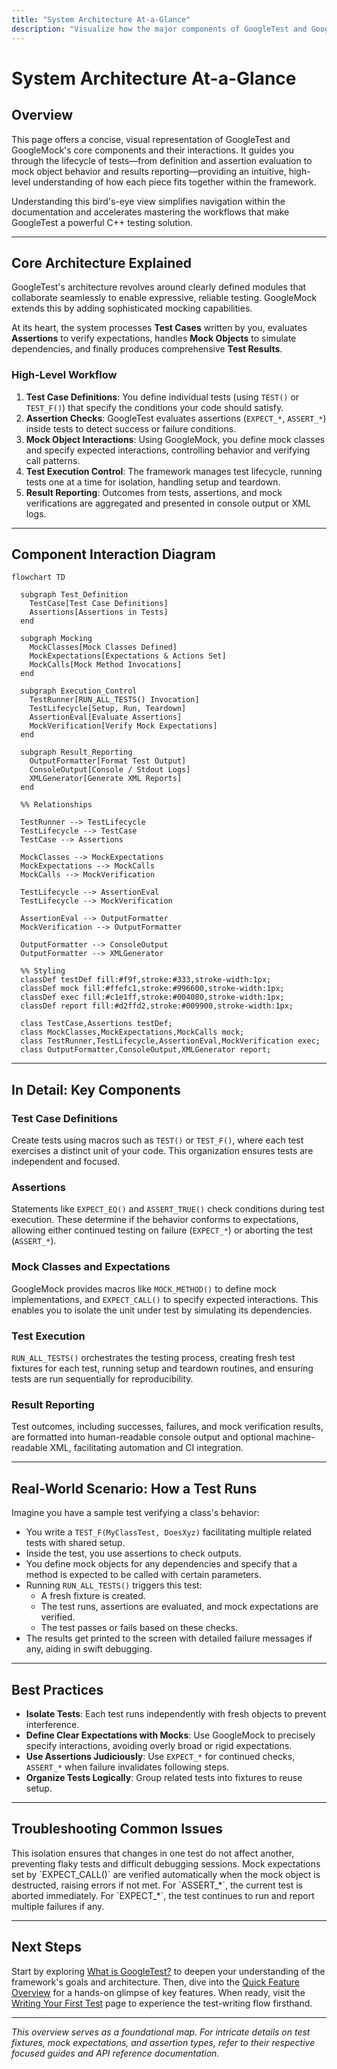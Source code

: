 ```yaml
---
title: "System Architecture At-a-Glance"
description: "Visualize how the major components of GoogleTest and GoogleMock interact—from test-case definitions, assertions, and mock objects to result reporting and integration hooks. Gain a bird’s-eye view of data flow and extension points using a mermaid diagram, making system navigation intuitive."
---
```


# System Architecture At-a-Glance

## Overview

This page offers a concise, visual representation of GoogleTest and GoogleMock's core components and their interactions. It guides you through the lifecycle of tests—from definition and assertion evaluation to mock object behavior and results reporting—providing an intuitive, high-level understanding of how each piece fits together within the framework.

Understanding this bird's-eye view simplifies navigation within the documentation and accelerates mastering the workflows that make GoogleTest a powerful C++ testing solution.

---

## Core Architecture Explained

GoogleTest's architecture revolves around clearly defined modules that collaborate seamlessly to enable expressive, reliable testing. GoogleMock extends this by adding sophisticated mocking capabilities.

At its heart, the system processes **Test Cases** written by you, evaluates **Assertions** to verify expectations, handles **Mock Objects** to simulate dependencies, and finally produces comprehensive **Test Results**.

### High-Level Workflow

1. **Test Case Definitions**: You define individual tests (using `TEST()` or `TEST_F()`) that specify the conditions your code should satisfy.
2. **Assertion Checks**: GoogleTest evaluates assertions (`EXPECT_*`, `ASSERT_*`) inside tests to detect success or failure conditions.
3. **Mock Object Interactions**: Using GoogleMock, you define mock classes and specify expected interactions, controlling behavior and verifying call patterns.
4. **Test Execution Control**: The framework manages test lifecycle, running tests one at a time for isolation, handling setup and teardown.
5. **Result Reporting**: Outcomes from tests, assertions, and mock verifications are aggregated and presented in console output or XML logs.

---

## Component Interaction Diagram

```mermaid
flowchart TD

  subgraph Test_Definition
    TestCase[Test Case Definitions]
    Assertions[Assertions in Tests]
  end

  subgraph Mocking
    MockClasses[Mock Classes Defined]
    MockExpectations[Expectations & Actions Set]
    MockCalls[Mock Method Invocations]
  end

  subgraph Execution_Control
    TestRunner[RUN_ALL_TESTS() Invocation]
    TestLifecycle[Setup, Run, Teardown]
    AssertionEval[Evaluate Assertions]
    MockVerification[Verify Mock Expectations]
  end

  subgraph Result_Reporting
    OutputFormatter[Format Test Output]
    ConsoleOutput[Console / Stdout Logs]
    XMLGenerator[Generate XML Reports]
  end

  %% Relationships

  TestRunner --> TestLifecycle
  TestLifecycle --> TestCase
  TestCase --> Assertions

  MockClasses --> MockExpectations
  MockExpectations --> MockCalls
  MockCalls --> MockVerification

  TestLifecycle --> AssertionEval
  TestLifecycle --> MockVerification

  AssertionEval --> OutputFormatter
  MockVerification --> OutputFormatter

  OutputFormatter --> ConsoleOutput
  OutputFormatter --> XMLGenerator

  %% Styling
  classDef testDef fill:#f9f,stroke:#333,stroke-width:1px;
  classDef mock fill:#ffefc1,stroke:#996600,stroke-width:1px;
  classDef exec fill:#c1e1ff,stroke:#004080,stroke-width:1px;
  classDef report fill:#d2ffd2,stroke:#009900,stroke-width:1px;

  class TestCase,Assertions testDef;
  class MockClasses,MockExpectations,MockCalls mock;
  class TestRunner,TestLifecycle,AssertionEval,MockVerification exec;
  class OutputFormatter,ConsoleOutput,XMLGenerator report;
```

---

## In Detail: Key Components

### Test Case Definitions
Create tests using macros such as `TEST()` or `TEST_F()`, where each test exercises a distinct unit of your code. This organization ensures tests are independent and focused.

### Assertions
Statements like `EXPECT_EQ()` and `ASSERT_TRUE()` check conditions during test execution. These determine if the behavior conforms to expectations, allowing either continued testing on failure (`EXPECT_*`) or aborting the test (`ASSERT_*`).

### Mock Classes and Expectations
GoogleMock provides macros like `MOCK_METHOD()` to define mock implementations, and `EXPECT_CALL()` to specify expected interactions. This enables you to isolate the unit under test by simulating its dependencies.

### Test Execution
`RUN_ALL_TESTS()` orchestrates the testing process, creating fresh test fixtures for each test, running setup and teardown routines, and ensuring tests are run sequentially for reproducibility.

### Result Reporting
Test outcomes, including successes, failures, and mock verification results, are formatted into human-readable console output and optional machine-readable XML, facilitating automation and CI integration.

---

## Real-World Scenario: How a Test Runs

Imagine you have a sample test verifying a class's behavior:

- You write a `TEST_F(MyClassTest, DoesXyz)` facilitating multiple related tests with shared setup.
- Inside the test, you use assertions to check outputs.
- You define mock objects for any dependencies and specify that a method is expected to be called with certain parameters.
- Running `RUN_ALL_TESTS()` triggers this test:
  - A fresh fixture is created.
  - The test runs, assertions are evaluated, and mock expectations are verified.
  - The test passes or fails based on these checks.
- The results get printed to the screen with detailed failure messages if any, aiding in swift debugging.

---

## Best Practices

- **Isolate Tests**: Each test runs independently with fresh objects to prevent interference.
- **Define Clear Expectations with Mocks**: Use GoogleMock to precisely specify interactions, avoiding overly broad or rigid expectations.
- **Use Assertions Judiciously**: Use `EXPECT_*` for continued checks, `ASSERT_*` when failure invalidates following steps.
- **Organize Tests Logically**: Group related tests into fixtures to reuse setup.

---

## Troubleshooting Common Issues

<AccordionGroup title="Common Architecture Questions">
<Accordion title="Why does each test get a fresh fixture instance?">
This isolation ensures that changes in one test do not affect another, preventing flaky tests and difficult debugging sessions.
</Accordion>
<Accordion title="How are mock expectations enforced?">
Mock expectations set by `EXPECT_CALL()` are verified automatically when the mock object is destructed, raising errors if not met.
</Accordion>
<Accordion title="What happens if an assertion fails?">
For `ASSERT_*`, the current test is aborted immediately. For `EXPECT_*`, the test continues to run and report multiple failures if any.
</Accordion>
</AccordionGroup>

---

## Next Steps

Start by exploring [What is GoogleTest?](../product-intro-core-value/what-is-googletest) to deepen your understanding of the framework's goals and architecture. Then, dive into the [Quick Feature Overview](../product-intro-core-value/feature-quick-tour) for a hands-on glimpse of key features. When ready, visit the [Writing Your First Test](../../getting-started/first-test-experience/writing-your-first-test) page to experience the test-writing flow firsthand.


---

*This overview serves as a foundational map. For intricate details on test fixtures, mock expectations, and assertion types, refer to their respective focused guides and API reference documentation.*
